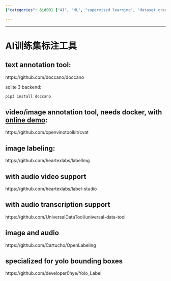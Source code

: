 ```yaml
---
{"categories": &id001 ["AI", "ML", "supervised learning", "dataset creation", "model training", "pyjom"], "category": "Data Annotation Tools", "date": "2023-12-22 23:52:59", "description": "This article explores different data annotation tools such as Doccano, CVAT with Docker, LabelImg, and label-studio that can be used for text, video/image, images, audio, video, and transcription respectively. Installation is available through pip or GitHub.", "tags": *id001, "title": "AI训练集标注工具"}

---
```


------

# AI训练集标注工具

## text annotation tool:
https://github.com/doccano/doccano

sqlite 3 backend:
```bash
pip3 install doccano
```

## video/image annotation tool, needs docker, with [online demo](https://cvat.org):
https://github.com/openvinotoolkit/cvat

## image labeling:
https://github.com/heartexlabs/labelImg

## with audio video support
https://github.com/heartexlabs/label-studio

## with audio transcription support
https://github.com/UniversalDataTool/universal-data-tool

## image and audio
https://github.com/Cartucho/OpenLabeling

## specialized for yolo bounding boxes
https://github.com/developer0hye/Yolo_Label

